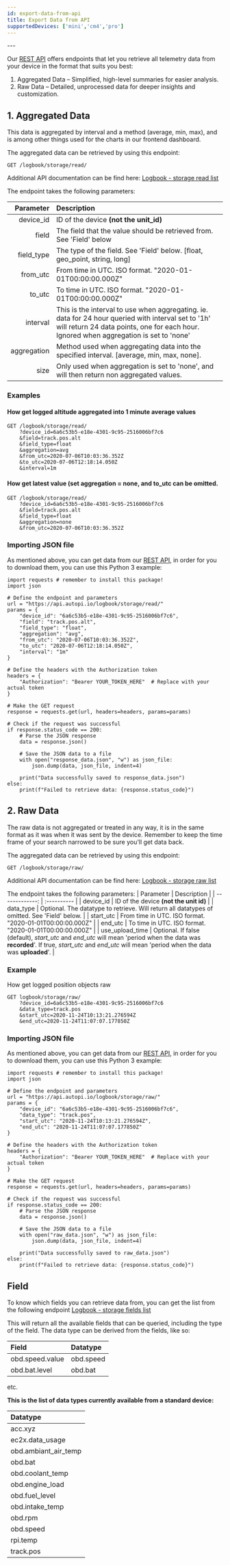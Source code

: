 ```yaml
---
id: export-data-from-api
title: Export Data from API
supportedDevices: ['mini','cm4','pro']
---
```


<DeviceSupportBanner supported={frontMatter.supportedDevices} />
---

Our <a href="https://api.autopi.io/" target="_blank">REST API</a> offers endpoints that let you retrieve all telemetry data from your device in the format that suits you best:
1. Aggregated Data – Simplified, high-level summaries for easier analysis.
2. Raw Data – Detailed, unprocessed data for deeper insights and customization.

## 1. Aggregated Data
This data is aggregated by interval and a method (average, min, max), and is among other
things used for the charts in our frontend dashboard.

The aggregated data can be retrieved by using this endpoint:

```
GET /logbook/storage/read/
```

Additional API documentation can be find here: <a href="https://api.autopi.io/#/logbook/logbook_storage_read_list" target="_blank">Logbook - storage read list</a>

The endpoint takes the following parameters:

| Parameter | Description  |
| -------------: | :---------- |
|  device_id | ID of the device **(not the unit_id)** |
|  field | The field that the value should be retrieved from. See 'Field' below |
|  field_type | The type of the field. See 'Field' below. [float, geo_point, string, long] |
|  from_utc | From time in UTC. ISO format. "2020-01-01T00:00:00.000Z" |
|  to_utc | To time in UTC. ISO format. "2020-01-01T00:00:00.000Z" |
|  interval | This is the interval to use when aggregating. ie. data for 24 hour queried with interval set to '1h' will return 24 data points, one for each hour. Ignored when aggregation is set to 'none' |
|  aggregation | Method used when aggregating data into the specified interval. [average, min, max, none]. |
|  size | Only used when aggregation is set to 'none', and will then return non aggregated values. |

### Examples

#### How get logged altitude aggregated into 1 minute average values

```
GET /logbook/storage/read/
    ?device_id=6a6c53b5-e18e-4301-9c95-2516006bf7c6
    &field=track.pos.alt
    &field_type=float
    &aggregation=avg
    &from_utc=2020-07-06T10:03:36.352Z
    &to_utc=2020-07-06T12:18:14.050Z
    &interval=1m
```

#### How get latest value (set aggregation = none, and to_utc can be omitted.

```
GET /logbook/storage/read/
    ?device_id=6a6c53b5-e18e-4301-9c95-2516006bf7c6
    &field=track.pos.alt
    &field_type=float
    &aggregation=none
    &from_utc=2020-07-06T10:03:36.352Z
```

### Importing JSON file
As mentioned above, you can get data from our <a href="https://api.autopi.io/" target="_blank">REST API</a>, in order for you to download them, you can use this Python 3 example: 
```
import requests # remember to install this package!
import json

# Define the endpoint and parameters
url = "https://api.autopi.io/logbook/storage/read/"
params = {
    "device_id": "6a6c53b5-e18e-4301-9c95-2516006bf7c6",
    "field": "track.pos.alt",
    "field_type": "float",
    "aggregation": "avg",
    "from_utc": "2020-07-06T10:03:36.352Z",
    "to_utc": "2020-07-06T12:18:14.050Z",
    "interval": "1m"
}

# Define the headers with the Authorization token
headers = {
    "Authorization": "Bearer YOUR_TOKEN_HERE"  # Replace with your actual token
}

# Make the GET request
response = requests.get(url, headers=headers, params=params)

# Check if the request was successful
if response.status_code == 200:
    # Parse the JSON response
    data = response.json()

    # Save the JSON data to a file
    with open("response_data.json", "w") as json_file:
        json.dump(data, json_file, indent=4)

    print("Data successfully saved to response_data.json")
else:
    print(f"Failed to retrieve data: {response.status_code}")
```

## 2. Raw Data
The raw data is not aggregated or treated in any way, it is in the same format as it was when it was sent by the device. Remember to keep the time frame of your search narrowed to be sure you'll get data back.

The aggregated data can be retrieved by using this endpoint:
```
GET /logbook/storage/raw/
```
Additional API documentation can be find here: <a href="https://api.autopi.io/#/logbook/logbook_storage_raw_list" target="_blank">Logbook - storage raw list</a>

The endpoint takes the following parameters:
| Parameter       | Description  |
| -------------: | :---------- |
|  device_id | ID of the device **(not the unit id)** |
|  data_type | Optional. The datatype to retrieve. Will return all datatypes of omitted. See 'Field' below. |
|  start_utc | From time in UTC. ISO format. "2020-01-01T00:00:00.000Z" |
|  end_utc | To time in UTC. ISO format. "2020-01-01T00:00:00.000Z" |
|  use_upload_time | Optional. If false (default), *start_utc* and *end_utc* will mean 'period when the data was **recorded**'. If true, *start_utc* and *end_utc* will mean 'period when the data was **uploaded**'. |

### Example 
How get logged position objects raw

```
GET logbook/storage/raw/
    ?device_id=6a6c53b5-e18e-4301-9c95-2516006bf7c6
    &data_type=track.pos
    &start_utc=2020-11-24T10:13:21.276594Z
    &end_utc=2020-11-24T11:07:07.177850Z
```

### Importing JSON file
As mentioned above, you can get data from our <a href="https://api.autopi.io/" target="_blank">REST API</a>, in order for you to download them, you can use this Python 3 example: 
```
import requests # remember to install this package!
import json

# Define the endpoint and parameters
url = "https://api.autopi.io/logbook/storage/raw/"
params = {
    "device_id": "6a6c53b5-e18e-4301-9c95-2516006bf7c6",
    "data_type": "track.pos",
    "start_utc": "2020-11-24T10:13:21.276594Z",
    "end_utc": "2020-11-24T11:07:07.177850Z"
}

# Define the headers with the Authorization token
headers = {
    "Authorization": "Bearer YOUR_TOKEN_HERE"  # Replace with your actual token
}

# Make the GET request
response = requests.get(url, headers=headers, params=params)

# Check if the request was successful
if response.status_code == 200:
    # Parse the JSON response
    data = response.json()

    # Save the JSON data to a file
    with open("raw_data.json", "w") as json_file:
        json.dump(data, json_file, indent=4)

    print("Data successfully saved to raw_data.json")
else:
    print(f"Failed to retrieve data: {response.status_code}")
 ```   

## Field

To know which fields you can retrieve data from, you can get the list from the following endpoint <a href="https://api.autopi.io/#/logbook/logbook_storage_fields_list" target="_blank">Logbook - storage fields list</a>


This will return all the available fields that can be queried, including the type of the field.
The data type can be derived from the fields, like so:

| Field | Datatype |
| :---- | :------- |
| obd.speed.value | obd.speed |
| obd.bat.level | obd.bat |

etc.

**This is the list of data types currently available from a standard device:**

| Datatype       | 
| :------------- |
| acc.xyz |
| ec2x.data_usage |
| obd.ambiant_air_temp |
| obd.bat |
| obd.coolant_temp |
| obd.engine_load |
| obd.fuel_level |
| obd.intake_temp |
| obd.rpm |
| obd.speed |
| rpi.temp |
| track.pos |
